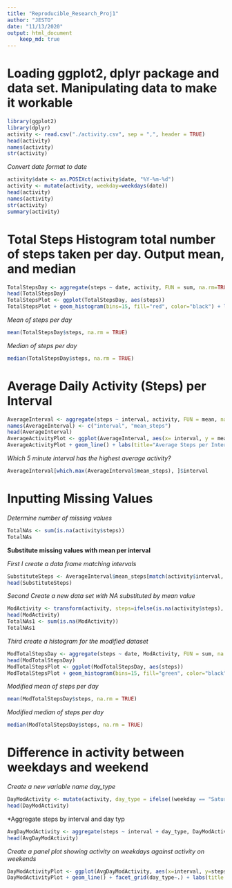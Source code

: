 ```yaml
---
title: "Reproducible_Research_Proj1"
author: "JESTO"
date: "11/13/2020"
output: html_document
    keep_md: true
---
```


Loading ggplot2, dplyr package and data set.  Manipulating data to make it workable
====================================================================================

```r
library(ggplot2)
library(dplyr)
activity <- read.csv("./activity.csv", sep = ",", header = TRUE)
head(activity)
names(activity)
str(activity)
```

*Convert date format to date*
```r
activity$date <- as.POSIXct(activity$date, "%Y-%m-%d")
activity <- mutate(activity, weekday=weekdays(date))
head(activity)
names(activity)
str(activity)
summary(activity)
```

Total Steps Histogram total number of steps taken per day. Output mean, and median 
==================================================================================

```r
TotalStepsDay <- aggregate(steps ~ date, activity, FUN = sum, na.rm=TRUE)
head(TotalStepsDay)
TotalStepsPlot <- ggplot(TotalStepsDay, aes(steps))
TotalStepsPlot + geom_histogram(bins=15, fill="red", color="black") + labs(title="Histogram Total Number of Steps per Day", x="Total Number of Steps", y="Frequency")
```

*Mean of steps per day*
```r
mean(TotalStepsDay$steps, na.rm = TRUE)
```

*Median of steps per day*
```r
median(TotalStepsDay$steps, na.rm = TRUE)
```


Average Daily Activity (Steps) per Interval
==============================================================

```r
AverageInterval <- aggregate(steps ~ interval, activity, FUN = mean, na.rm=TRUE)
names(AverageInterval) <- c("interval", "mean_steps")
head(AverageInterval)
AverageActivityPlot <- ggplot(AverageInterval, aes(x= interval, y = mean_steps))
AverageActivityPlot + geom_line() + labs(title="Average Steps per Interval", x="Interval", y="Average Steps", color="blue")
```

*Which 5 minute interval has the highest average activity?*
```r
AverageInterval[which.max(AverageInterval$mean_steps), ]$interval

```


Inputting Missing Values
======================================================

*Determine number of missing values*
```r
TotalNAs <- sum(is.na(activity$steps))
TotalNAs
```

**Substitute missing values with mean per interval**

*First I create a data frame matching intervals*

```r
SubstituteSteps <- AverageInterval$mean_steps[match(activity$interval, AverageInterval$interval)]
head(SubstituteSteps)
```

*Second Create a new data set with NA substituted by mean value*
```r
ModActivity <- transform(activity, steps=ifelse(is.na(activity$steps), SubstituteSteps, activity$steps))
head(ModActivity)
TotalNAs1 <- sum(is.na(ModActivity))
TotalNAs1
```

*Third create a histogram for the modified dataset*
```r
ModTotalStepsDay <- aggregate(steps ~ date, ModActivity, FUN = sum, na.rm=TRUE)
head(ModTotalStepsDay)
ModTotalStepsPlot <- ggplot(ModTotalStepsDay, aes(steps))
ModTotalStepsPlot + geom_histogram(bins=15, fill="green", color="black") + labs(title="Histogram Total Number of Steps per Day", x="Total Number of Steps", y="Frequency")
```

*Modified mean of steps per day*
```r
mean(ModTotalStepsDay$steps, na.rm = TRUE)
```

*Modified median of steps per day*
```r
median(ModTotalStepsDay$steps, na.rm = TRUE)
```

Difference in activity between weekdays and weekend
========================================================

*Create a new variable name day_type*
```r
DayModActivity <- mutate(activity, day_type = ifelse((weekday == "Saturday" | weekday == "Sunday"), "weekend", "weekday"))
head(DayModActivity)
```

*Aggregate steps by interval and day typ
```r
AvgDayModActivity <- aggregate(steps ~ interval + day_type, DayModActivity, FUN=mean, na.rm=TRUE )
head(AvgDayModActivity)
```


*Create a panel plot showing activity on weekdays against activity on weekends*
```r
DayModActivityPlot <- ggplot(AvgDayModActivity, aes(x=interval, y=steps, color=day_type))
DayModActivityPlot + geom_line() + facet_grid(day_type~.) + labs(title = "Average Activity depending on  day of the week", x = "Interval", y = "Average Number of Steps")
        
```
